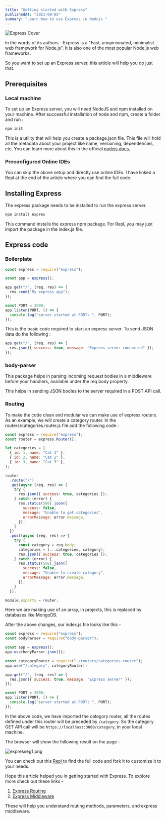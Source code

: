 ```yaml
---
title: "Getting started with Express"
publishedAt: "2021-08-05"
summary: "Learn how to use Express in Nodejs "
---
```


<Image
  src="https://cdn.hashnode.com/res/hashnode/image/upload/v1628153300944/A_sSDU52M.png"
  width={1600}
  height={840}
  alt="Express Cover"
/>

In the words of its authors - Express is a "Fast, unopinionated, minimalist web framework for Node.js". It is also one of the most popular Node.js web frameworks.

So you want to set up an Express server, this article will help you do just that.

## Prerequisites

### Local machine

To set up an Express server, you will need NodeJS and npm installed on your machine. After successful installation of node and npm, create a folder and run :

```js
npm init
```

This is a utility that will help you create a package.json file. This file will hold all the metadata about your project like name, versioning, dependencies, etc. You can learn more about this in the official [nodejs docs.](https://nodejs.org/en/knowledge/getting-started/npm/what-is-the-file-package-json/)

### Preconfigured Online IDEs

You can skip the above setup and directly use online IDEs. I have linked a Repl at the end of the article where you can find the full code.

## Installing Express

The express package needs to be installed to run the express server.

```js
npm install expres
```

This command installs the express npm package. For Repl, you may just import the package in the index.js file.

## Express code

### Boilerplate

```js
const express = require("express");

const app = express();

app.get("/", (req, res) => {
  res.send("My express app");
});

const PORT = 3000;
app.listen(PORT, () => {
  console.log("server started at PORT: ", PORT);
});
```

This is the basic code required to start an express server.
To send JSON data do the following :

```js
app.get("/", (req, res) => {
  res.json({ success: true, message: "Express server connected" });
});
```

### body-parser

This package helps in parsing incoming request bodies in a middleware before your handlers, available under the req.body property.

This helps in sending JSON bodies to the server required in a POST API call.

### Routing

To make the code clean and modular we can make use of express routers.
As an example, we will create a category router. In the routers/categories.router.js file add the following code :

```js
const express = require("express");
const router = express.Router();

let categories = [
  { id: 1, name: "Cat 1" },
  { id: 2, name: "Cat 2" },
  { id: 3, name: "Cat 3" },
];

router
  .route("/")
  .get(async (req, res) => {
    try {
      res.json({ success: true, categories });
    } catch (error) {
      res.status(500).json({
        success: false,
        message: "Unable to get categories",
        errorMessage: error.message,
      });
    }
  })
  .post(async (req, res) => {
    try {
      const category = req.body;
      categories = [...categories, category];
      res.json({ success: true, categories });
    } catch (error) {
      res.status(500).json({
        success: false,
        message: "Unable to create category",
        errorMessage: error.message,
      });
    }
  });

module.exports = router;
```

Here we are making use of an array, in projects, this is replaced by databases like MongoDB.

After the above changes, our index.js file looks like this -

```js
const express = require("express");
const bodyParser = require("body-parser");

const app = express();
app.use(bodyParser.json());

const categoryRouter = require("./routers/categories.router");
app.use("/category", categoryRouter);

app.get("/", (req, res) => {
  res.json({ success: true, message: "Express server" });
});

const PORT = 3000;
app.listen(PORT, () => {
  console.log("server started at PORT: ", PORT);
});
```

In the above code, we have imported the category router, all the routes defined under this router will be preceded by `/category`. So the category GET API call will be `https://localhost:3000/category`, in your local machine.

The browser will show the following result on the page -

![expresseg1.png](https://cdn.hashnode.com/res/hashnode/image/upload/v1628151231270/6AuYSB0ax.png)

You can check out this [Repl ](https://replit.com/@HalfCold/Express-Exmaple#index.js) to find the full code and fork it to customize it to your needs.

Hope this article helped you in getting started with Express.
To explore more check out these links -

1. [Express Routing](https://expressjs.com/en/guide/routing.html)
2. [Express Middleware](https://expressjs.com/en/guide/using-middleware.html)

These will help you understand routing methods, parameters, and express middleware.
